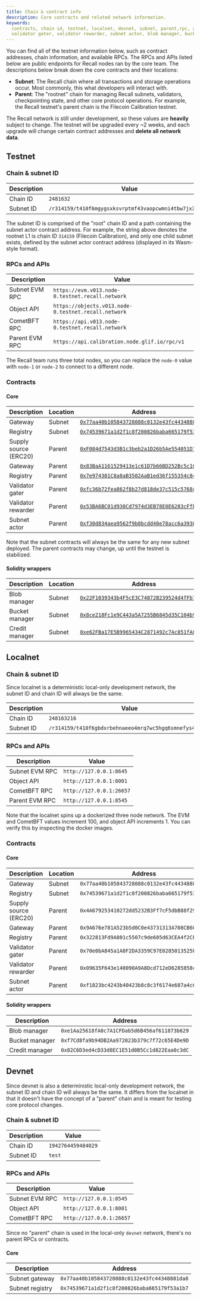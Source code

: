 ```yaml
---
title: Chain & contract info
description: Core contracts and related network information.
keywords:
  contracts, chain id, testnet, localnet, devnet, subnet, parent,rpc, api, gateway, registry,
  validator gater, validator rewarder, subnet actor, blob manager, bucket manager, credit manager
---
```


You can find all of the testnet information below, such as contract addresses, chain information,
and available RPCs. The RPCs and APIs listed below are public endpoints for Recall nodes ran by the
core team. The descriptions below break down the core contracts and their locations:

- **Subnet**: The Recall chain where all transactions and storage operations occur. Most commonly,
  this what developers will interact with.
- **Parent**: The "rootnet" chain for managing Recall subnets, validators, checkpointing state, and
  other core protocol operations. For example, the Recall testnet's parent chain is the Filecoin
  Calibration testnet.

<Callout type="warn">

The Recall network is still under development, so these values are **heavily** subject to change.
The testnet will be upgraded every ~2 weeks, and each upgrade will change certain contract addresses
and **delete all network data**.

</Callout>

## Testnet

### Chain & subnet ID

| Description | Value                                                   |
| ----------- | ------------------------------------------------------- |
| Chain ID    | `2481632`                                               |
| Subnet ID   | `/r314159/t410f6mgygsxksvrptmf43vaopcwmni4tbw7jx3mo4gi` |

The subnet ID is comprised of the "root" chain ID and a path containing the subnet actor contract
address. For example, the string above denotes the rootnet L1 is chain ID `314159` (Filecoin
Calibration), and only one child subnet exists, defined by the subnet actor contract address
(displayed in its Wasm-style format).

### RPCs and APIs

| Description    | Value                                                |
| -------------- | ---------------------------------------------------- |
| Subnet EVM RPC | `https://evm.v013.node-0.testnet.recall.network`     |
| Object API     | `https://objects.v013.node-0.testnet.recall.network` |
| CometBFT RPC   | `https://api.v013.node-0.testnet.recall.network`     |
| Parent EVM RPC | `https://api.calibration.node.glif.io/rpc/v1`        |

<Callout type="info">

The Recall team runs three total nodes, so you can replace the `node-0` value with `node-1` or
`node-2` to connect to a different node.

</Callout>

### Contracts

#### Core

| Description           | Location | Address                                                                                                                                    |
| --------------------- | -------- | ------------------------------------------------------------------------------------------------------------------------------------------ |
| Gateway               | Subnet   | [`0x77aa40b105843728088c0132e43fc44348881da8`](https://explorer.testnet.recall.network/address/0x77aa40b105843728088c0132e43fc44348881da8) |
| Registry              | Subnet   | [`0x74539671a1d2f1c8f200826baba665179f53a1b7`](https://explorer.testnet.recall.network/address/0x74539671a1d2f1c8f200826baba665179f53a1b7) |
| Supply source (ERC20) | Parent   | [`0xF084d7543d3B1c3beb2a1D26b5Ae554051D797F9`](https://calibration.filfox.info/en/address/0xF084d7543d3B1c3beb2a1D26b5Ae554051D797F9)      |
| Gateway               | Parent   | [`0x83BaA1161529413e1c61D7b66BD252Bc5c10A6Cd`](https://calibration.filfox.info/en/address/0x83BaA1161529413e1c61D7b66BD252Bc5c10A6Cd)      |
| Registry              | Parent   | [`0x7e974301C8a8aB3502AaB1ed36f155354c84505f`](https://calibration.filfox.info/en/address/0x7e974301C8a8aB3502AaB1ed36f155354c84505f)      |
| Validator gater       | Parent   | [`0xfc36b72fea862f8b27d818de37c515c5768cf6b6`](https://calibration.filfox.info/en/address/0xfc36b72fea862f8b27d818de37c515c5768cf6b6)      |
| Validator rewarder    | Parent   | [`0x53BA6BC01d930Cd7974d3EB78E0E6283cFfbdD70`](https://calibration.filfox.info/en/address/0x53BA6BC01d930Cd7974d3EB78E0E6283cFfbdD70)      |
| Subnet actor          | Parent   | [`0xf30d834aea9562f9b0bcdd40e78acc6a3930dbe9`](https://calibration.filfox.info/en/address/0xf30d834aea9562f9b0bcdd40e78acc6a3930dbe9)      |

Note that the subnet contracts will always be the same for any new subnet deployed. The parent
contracts may change, up until the testnet is stabilized.

#### Solidity wrappers

| Description    | Location | Address                                                                                                                                    |
| -------------- | -------- | ------------------------------------------------------------------------------------------------------------------------------------------ |
| Blob manager   | Subnet   | [`0x22F1039343b4F5cE3C74872B239524d4fFb7CABF`](https://explorer.testnet.recall.network/address/0x22F1039343b4F5cE3C74872B239524d4fFb7CABF) |
| Bucket manager | Subnet   | [`0x8ce218Fc1e9C443a5A7255B6845d35C104b91516`](https://explorer.testnet.recall.network/address/0x8ce218Fc1e9C443a5A7255B6845d35C104b91516) |
| Credit manager | Subnet   | [`0xe62FBa17E5B9965434C2871492c7Ac851fA8BAF7`](https://explorer.testnet.recall.network/address/0xe62FBa17E5B9965434C2871492c7Ac851fA8BAF7) |

## Localnet

### Chain & subnet ID

Since localnet is a deterministic local-only development network, the subnet ID and chain ID will
always be the same.

| Description | Value                                                   |
| ----------- | ------------------------------------------------------- |
| Chain ID    | `248163216`                                             |
| Subnet ID   | `/r314159/t410f6gbdxrbehnaeeo4mrq7wc5hgq6smnefys4qanwi` |

### RPCs and APIs

| Description    | Value                    |
| -------------- | ------------------------ |
| Subnet EVM RPC | `http://127.0.0.1:8645`  |
| Object API     | `http://127.0.0.1:8001`  |
| CometBFT RPC   | `http://127.0.0.1:26657` |
| Parent EVM RPC | `http://127.0.0.1:8545`  |

Note that the localnet spins up a dockerized three node network. The EVM and CometBFT values
increment 100, and object API increments 1. You can verify this by inspecting the docker images.

### Contracts

#### Core

| Description           | Location | Address                                      |
| --------------------- | -------- | -------------------------------------------- |
| Gateway               | Subnet   | `0x77aa40b105843728088c0132e43fc44348881da8` |
| Registry              | Subnet   | `0x74539671a1d2f1c8f200826baba665179f53a1b7` |
| Supply source (ERC20) | Parent   | `0x4A679253410272dd5232B3Ff7cF5dbB88f295319` |
| Gateway               | Parent   | `0x9A676e781A523b5d0C0e43731313A708CB607508` |
| Registry              | Parent   | `0x322813Fd9A801c5507c9de605d63CEA4f2CE6c44` |
| Validator gater       | Parent   | `0x70e0bA845a1A0F2DA3359C97E0285013525FFC49` |
| Validator rewarder    | Parent   | `0x09635F643e140090A9A8Dcd712eD6285858ceBef` |
| Subnet actor          | Parent   | `0xf1823bc4243b40423b8c8c3f6174e687a4c690b8` |

#### Solidity wrappers

| Description    | Address                                      |
| -------------- | -------------------------------------------- |
| Blob manager   | `0xe1Aa25618fA0c7A1CFDab5d6B456af611873b629` |
| Bucket manager | `0xf7Cd8fa9b94DB2Aa972023b379c7f72c65E4De9D` |
| Credit manager | `0x82C6D3ed4cD33d8EC1E51d0B5Cc1d822Eaa0c3dC` |

## Devnet

Since devnet is also a deterministic local-only development network, the subnet ID and chain ID will
always be the same. It differs from the localnet in that it doesn't have the concept of a "parent"
chain and is meant for testing core protocol changes.

### Chain & subnet ID

| Description | Value              |
| ----------- | ------------------ |
| Chain ID    | `1942764459484029` |
| Subnet ID   | `test`             |

### RPCs and APIs

| Description    | Value                    |
| -------------- | ------------------------ |
| Subnet EVM RPC | `http://127.0.0.1:8545`  |
| Object API     | `http://127.0.0.1:8001`  |
| CometBFT RPC   | `http://127.0.0.1:26657` |

<Callout type="info">

Since no "parent" chain is used in the local-only `devnet` network, there's no parent RPCs or
contracts.

</Callout>

#### Core

| Description     | Address                                      |
| --------------- | -------------------------------------------- |
| Subnet gateway  | `0x77aa40b105843728088c0132e43fc44348881da8` |
| Subnet registry | `0x74539671a1d2f1c8f200826baba665179f53a1b7` |

